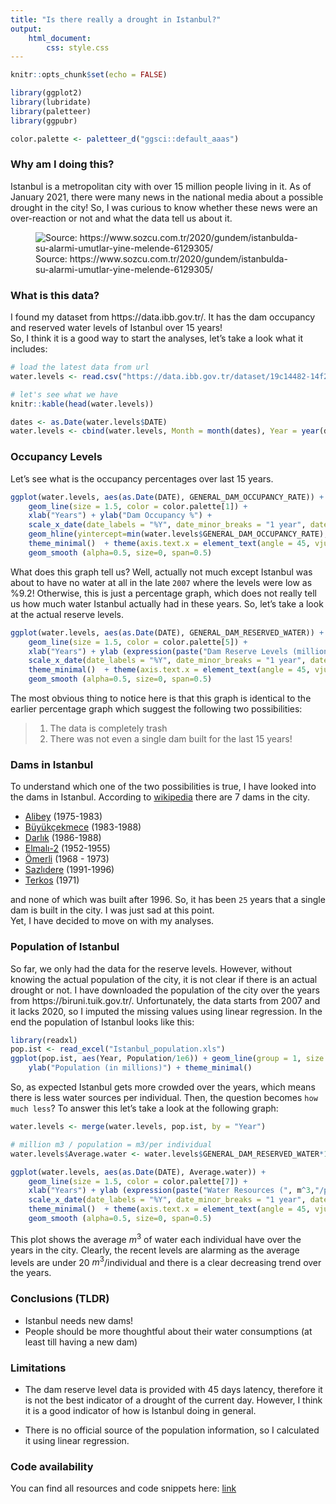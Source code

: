 ```yaml
---
title: "Is there really a drought in Istanbul?"
output: 
    html_document:
        css: style.css
---
```


```r
knitr::opts_chunk$set(echo = FALSE)
```

```r
library(ggplot2)
library(lubridate)
library(paletteer)
library(ggpubr)
```

```r
color.palette <- paletteer_d("ggsci::default_aaas")
```


### Why am I doing this?
Istanbul is a metropolitan city with over 15 million people living in it. 
As of January 2021, there were many news in the national media about a possible drought in the city! 
So, I was curious to know whether these news were an over-reaction or not and what the data tell us about it. 

![Source: https://www.sozcu.com.tr/2020/gundem/istanbulda-su-alarmi-umutlar-yine-melende-6129305/](baraj_sozcu.jpg)


### What is this data?
I found my dataset from https://data.ibb.gov.tr/. It has the dam occupancy and reserved water levels of Istanbul over 15 years!  
So, I think it is a good way to start the analyses, let's take a look what it includes:
```r
# load the latest data from url
water.levels <- read.csv("https://data.ibb.gov.tr/dataset/19c14482-14f2-4803-b4df-4cf4c6c42016/resource/b68cbdb0-9bf5-474c-91c4-9256c07c4bdf/download/dam_occupancy.csv")

# let's see what we have
knitr::kable(head(water.levels))
```

```r
dates <- as.Date(water.levels$DATE)
water.levels <- cbind(water.levels, Month = month(dates), Year = year(dates))
```

### Occupancy Levels
Let's see what is the occupancy percentages over last 15 years.
```r
ggplot(water.levels, aes(as.Date(DATE), GENERAL_DAM_OCCUPANCY_RATE)) + 
    geom_line(size = 1.5, color = color.palette[1]) + 
    xlab("Years") + ylab("Dam Occupancy %") + 
    scale_x_date(date_labels = "%Y", date_minor_breaks = "1 year", date_breaks = "1 year") +
    geom_hline(yintercept=min(water.levels$GENERAL_DAM_OCCUPANCY_RATE), linetype="dashed", color = color.palette[2]) +
    theme_minimal()  + theme(axis.text.x = element_text(angle = 45, vjust = 0.5)) +
    geom_smooth (alpha=0.5, size=0, span=0.5)
```

What does this graph tell us? Well, actually not much except Istanbul was about to have no water at all in the late `2007` where the levels were low as %9.2! Otherwise, this is just a percentage graph, which does not really tell us how much water Istanbul actually had in these years. So, let's take a look at the actual reserve levels.

```r
ggplot(water.levels, aes(as.Date(DATE), GENERAL_DAM_RESERVED_WATER)) + 
    geom_line(size = 1.5, color = color.palette[5]) + 
    xlab("Years") + ylab (expression(paste("Dam Reserve Levels (million ", m^3,")", sep=""))) + 
    scale_x_date(date_labels = "%Y", date_minor_breaks = "1 year", date_breaks = "1 year") +
    theme_minimal()  + theme(axis.text.x = element_text(angle = 45, vjust = 0.5)) + 
    geom_smooth (alpha=0.5, size=0, span=0.5)
```

The most obvious thing to notice here is that this graph is identical to the earlier percentage graph which suggest the following two possibilities:

> 
1) The data is completely trash
2) There was not even a single dam built for the last 15 years!


### Dams in Istanbul
To understand which one of the two possibilities is true, I have looked into the dams in Istanbul. According to [wikipedia](https://tr.wikipedia.org/wiki/Kategori:%C4%B0stanbul%27daki_barajlar) there are 7 dams in the city.

- [Alibey](https://tr.wikipedia.org/wiki/Alibey_Baraj%C4%B1) (1975-1983)
- [Büyükçekmece](https://tr.wikipedia.org/wiki/B%C3%BCy%C3%BCk%C3%A7ekmece_Baraj%C4%B1) (1983-1988)
- [Darlık](https://tr.wikipedia.org/wiki/Darl%C4%B1k_Baraj%C4%B1) (1986-1988)
- [Elmalı-2](https://tr.wikipedia.org/wiki/Elmal%C4%B1-2_Baraj%C4%B1) (1952-1955)
- [Ömerli](https://tr.wikipedia.org/wiki/%C3%96merli_Baraj%C4%B1) (1968 - 1973)
- [Sazlıdere](https://tr.wikipedia.org/wiki/Sazl%C4%B1dere_Baraj%C4%B1) (1991-1996)
- [Terkos](https://tr.wikipedia.org/wiki/Terkos_Baraj%C4%B1) (1971)

and none of which was built after 1996. So, it has been `25` years that a single dam is built in the city. I was just sad at this point.    
Yet, I have decided to move on with my analyses.

### Population of Istanbul
So far, we only had the data for the reserve levels. 
However, without knowing the actual population of the city, it is not clear if there is an actual drought or not.
I have downloaded the population of the city over the years from https://biruni.tuik.gov.tr/. Unfortunately, the data starts from 2007 and it lacks 2020, so I imputed the missing values using linear regression. In the end the population of Istanbul looks like this:

```r
library(readxl)
pop.ist <- read_excel("Istanbul_population.xls")
ggplot(pop.ist, aes(Year, Population/1e6)) + geom_line(group = 1, size = 2) + 
    ylab("Population (in millions)") + theme_minimal() 
```

So, as expected Istanbul gets more crowded over the years, which means there is less water sources per individual. Then, the question becomes `how much less`? To answer this let's take a look at the following graph:

```r
water.levels <- merge(water.levels, pop.ist, by = "Year")

# million m3 / population = m3/per individual
water.levels$Average.water <- water.levels$GENERAL_DAM_RESERVED_WATER*1e6/water.levels$Population

ggplot(water.levels, aes(as.Date(DATE), Average.water)) + 
    geom_line(size = 1.5, color = color.palette[7]) + 
    xlab("Years") + ylab (expression(paste("Water Resources (", m^3,"/per individual)", sep=""))) + 
    scale_x_date(date_labels = "%Y", date_minor_breaks = "1 year", date_breaks = "1 year") +
    theme_minimal()  + theme(axis.text.x = element_text(angle = 45, vjust = 0.5)) + 
    geom_smooth (alpha=0.5, size=0, span=0.5)
```

This plot shows the average $m^3$ of water each individual have over the years in the city. 
Clearly, the recent levels are alarming as the average levels are under 20 $m^3$/individual and there is a clear decreasing trend over the years. 

### Conclusions (TLDR)

- Istanbul needs new dams!
- People should be more thoughtful about their water consumptions (at least till having a new dam)

### Limitations
- The dam reserve level data is provided with 45 days latency, therefore it is not the best indicator of a drought of the current day. However, I think it is a good indicator of how is Istanbul doing in general.

- There is no official source of the population information, so I calculated it using linear regression.

### Code availability
You can find all resources and code snippets here: [link]()
